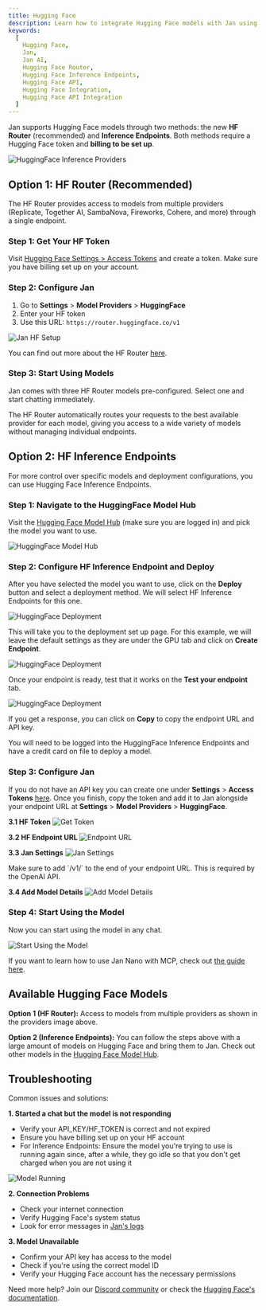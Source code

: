```yaml
---
title: Hugging Face
description: Learn how to integrate Hugging Face models with Jan using the Router or Inference Endpoints.
keywords:
  [
    Hugging Face,
    Jan,
    Jan AI,
    Hugging Face Router,
    Hugging Face Inference Endpoints,
    Hugging Face API,
    Hugging Face Integration,
    Hugging Face API Integration
  ]
---
```




Jan supports Hugging Face models through two methods: the new **HF Router** (recommended) and **Inference Endpoints**. Both methods require a Hugging Face token and **billing to be set up**.

![HuggingFace Inference Providers](../../../../assets/hf_providers.png)

## Option 1: HF Router (Recommended)

The HF Router provides access to models from multiple providers (Replicate, Together AI, SambaNova, Fireworks, Cohere, and more) through a single endpoint.

### Step 1: Get Your HF Token

Visit [Hugging Face Settings > Access Tokens](https://huggingface.co/settings/tokens) and create a token. Make sure you have billing set up on your account.

### Step 2: Configure Jan

1. Go to **Settings** > **Model Providers** > **HuggingFace**
2. Enter your HF token
3. Use this URL: `https://router.huggingface.co/v1`

![Jan HF Setup](../../../../assets/hf_jan_setup.png)

You can find out more about the HF Router [here](https://huggingface.co/docs/inference-providers/index).

### Step 3: Start Using Models

Jan comes with three HF Router models pre-configured. Select one and start chatting immediately.

<Aside type='note'>
The HF Router automatically routes your requests to the best available provider for each model, giving you access to a wide variety of models without managing individual endpoints.
</Aside>

## Option 2: HF Inference Endpoints

For more control over specific models and deployment configurations, you can use Hugging Face Inference Endpoints.

### Step 1: Navigate to the HuggingFace Model Hub

Visit the [Hugging Face Model Hub](https://huggingface.co/models) (make sure you are logged in) and pick the model you want to use.

![HuggingFace Model Hub](../../../../assets/hf_hub.png)

### Step 2: Configure HF Inference Endpoint and Deploy

After you have selected the model you want to use, click on the **Deploy** button and select a deployment method. We will select HF Inference Endpoints for this one.

![HuggingFace Deployment](../../../../assets/hf_jan_nano.png)

This will take you to the deployment set up page. For this example, we will leave the default settings as they are under the GPU tab and click on **Create Endpoint**.

![HuggingFace Deployment](../../../../assets/hf_jan_nano_2.png)

Once your endpoint is ready, test that it works on the **Test your endpoint** tab.

![HuggingFace Deployment](../../../../assets/hf_jan_nano_3.png)

If you get a response, you can click on **Copy** to copy the endpoint URL and API key.

<Aside type='note'>
  You will need to be logged into the HuggingFace Inference Endpoints and have a credit card on file to deploy a model.
</Aside>

### Step 3: Configure Jan

If you do not have an API key you can create one under **Settings** > **Access Tokens** [here](https://huggingface.co/settings/tokens). Once you finish, copy the token and add it to Jan alongside your endpoint URL at **Settings** > **Model Providers** > **HuggingFace**.

**3.1 HF Token**
![Get Token](../../../../assets/hf_jan_nano_5.png)

**3.2 HF Endpoint URL**
![Endpoint URL](../../../../assets/hf_jan_nano_4.png)

**3.3 Jan Settings**
![Jan Settings](../../../../assets/hf_jan_nano_6.png)

<Aside type='caution'>
Make sure to add `/v1/` to the end of your endpoint URL. This is required by the OpenAI API.
</Aside>

**3.4 Add Model Details**
![Add Model Details](../../../../assets/hf_jan_nano_7.png)

### Step 4: Start Using the Model

Now you can start using the model in any chat.

![Start Using the Model](../../../../assets/hf_jan_nano_8.png)

If you want to learn how to use Jan Nano with MCP, check out [the guide here](../jan-models/jan-nano-32).

## Available Hugging Face Models

**Option 1 (HF Router):** Access to models from multiple providers as shown in the providers image above.

**Option 2 (Inference Endpoints):** You can follow the steps above with a large amount of models on Hugging Face and bring them to Jan. Check out other models in the [Hugging Face Model Hub](https://huggingface.co/models).

## Troubleshooting

Common issues and solutions:

**1. Started a chat but the model is not responding**
- Verify your API_KEY/HF_TOKEN is correct and not expired
- Ensure you have billing set up on your HF account
- For Inference Endpoints: Ensure the model you're trying to use is running again since, after a while, they go idle so that you don't get charged when you are not using it

![Model Running](../../../../assets/hf_jan_nano_9.png)

**2. Connection Problems**
- Check your internet connection
- Verify Hugging Face's system status
- Look for error messages in [Jan's logs](/docs/troubleshooting#how-to-get-error-logs)

**3. Model Unavailable**
- Confirm your API key has access to the model
- Check if you're using the correct model ID
- Verify your Hugging Face account has the necessary permissions

Need more help? Join our [Discord community](https://discord.gg/FTk2MvZwJH) or check the
[Hugging Face's documentation](https://docs.huggingface.co/en/inference-endpoints/index).
